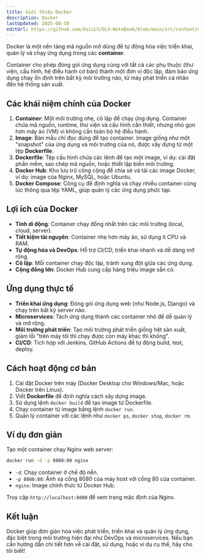```yaml
---
title: Giới thiệu Docker
description: Docker
lastUpdated: 2025-08-10
editUrl: https://github.com/OssiLV/OLV-NoteBook/blob/main/src/content/docs/tools/docker/introduction.mdx
---
```


Docker là một nền tảng mã nguồn mở dùng để tự động hóa việc triển khai, quản lý và chạy ứng dụng trong các **container**.

Container cho phép đóng gói ứng dụng cùng với tất cả các phụ thuộc (thư viện, cấu hình, hệ điều hành cơ bản) thành một đơn vị độc lập, đảm bảo ứng dụng chạy ổn định trên bất kỳ môi trường nào, từ máy phát triển cá nhân đến hệ thống sản xuất.

## Các khái niệm chính của Docker

1. **Container**: Một môi trường nhẹ, cô lập để chạy ứng dụng. Container chứa mã nguồn, runtime, thư viện và cấu hình cần thiết, nhưng nhỏ gọn hơn máy ảo (VM) vì không cần toàn bộ hệ điều hành.
2. **Image**: Bản mẫu chỉ đọc dùng để tạo container. Image giống như một "snapshot" của ứng dụng và môi trường của nó, được xây dựng từ một tệp **Dockerfile**.
3. **Dockerfile**: Tệp cấu hình chứa các lệnh để tạo một image, ví dụ: cài đặt phần mềm, sao chép mã nguồn, hoặc thiết lập biến môi trường.
4. **Docker Hub**: Kho lưu trữ công cộng để chia sẻ và tải các image Docker, ví dụ: image của Nginx, MySQL, hoặc Ubuntu.
5. **Docker Compose**: Công cụ để định nghĩa và chạy nhiều container cùng lúc thông qua tệp YAML, giúp quản lý các ứng dụng phức tạp.

## Lợi ích của Docker

-   **Tính di động**: Container chạy đồng nhất trên các môi trường (local, cloud, server).
-   **Tiết kiệm tài nguyên**: Container nhẹ hơn máy ảo, sử dụng ít CPU và RAM.
-   **Tự động hóa và DevOps**: Hỗ trợ CI/CD, triển khai nhanh và dễ dàng mở rộng.
-   **Cô lập**: Mỗi container chạy độc lập, tránh xung đột giữa các ứng dụng.
-   **Cộng đồng lớn**: Docker Hub cung cấp hàng triệu image sẵn có.

## Ứng dụng thực tế

-   **Triển khai ứng dụng**: Đóng gói ứng dụng web (như Node.js, Django) và chạy trên bất kỳ server nào.
-   **Microservices**: Tách ứng dụng thành các container nhỏ để dễ quản lý và mở rộng.
-   **Môi trường phát triển**: Tạo môi trường phát triển giống hệt sản xuất, giảm lỗi "trên máy tôi thì chạy được còn máy khác thì không".
-   **CI/CD**: Tích hợp với Jenkins, GitHub Actions để tự động build, test, deploy.

## Cách hoạt động cơ bản

1. Cài đặt Docker trên máy (Docker Desktop cho Windows/Mac, hoặc Docker trên Linux).
2. Viết **Dockerfile** để định nghĩa cách xây dựng image.
3. Sử dụng lệnh `docker build` để tạo image từ Dockerfile.
4. Chạy container từ image bằng lệnh `docker run`.
5. Quản lý container với các lệnh như `docker ps`, `docker stop`, `docker rm`.

## Ví dụ đơn giản

Tạo một container chạy Nginx web server:

```bash
docker run -d -p 8080:80 nginx
```

-   `-d`: Chạy container ở chế độ nền.
-   `-p 8080:80`: Ánh xạ cổng 8080 của máy host với cổng 80 của container.
-   `nginx`: Image chính thức từ Docker Hub.

Truy cập `http://localhost:8080` để xem trang mặc định của Nginx.

## Kết luận

Docker giúp đơn giản hóa việc phát triển, triển khai và quản lý ứng dụng, đặc biệt trong môi trường hiện đại như DevOps và microservices. Nếu bạn cần hướng dẫn chi tiết hơn về cài đặt, sử dụng, hoặc ví dụ cụ thể, hãy cho tôi biết!
